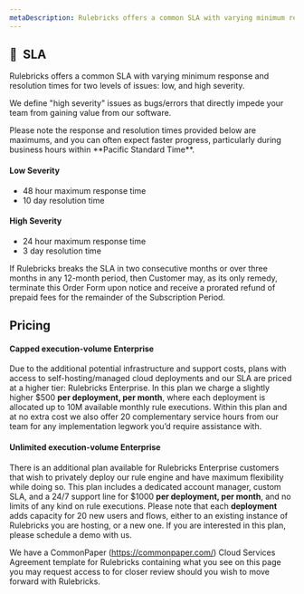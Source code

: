 ```yaml
---
metaDescription: Rulebricks offers a common SLA with varying minimum response and resolution times for two levels of issues– low, and high severity. Learn more about our SLA here.
---
```


## 🤝  SLA

Rulebricks offers a common SLA with varying minimum response and resolution times for two levels of issues: low, and high severity.

We define "high severity" issues as bugs/errors that directly impede your team from gaining value from our software.


<Callout type="info" emoji="🚥">
  Please note the response and resolution times provided below are maximums, and
  you can often expect faster progress, particularly during business hours
  within **Pacific Standard Time**.
</Callout>

#### **Low Severity**

- 48 hour maximum response time
- 10 day resolution time

#### **High Severity**

- 24 hour maximum response time
- 3 day resolution time

If Rulebricks breaks the SLA in two consecutive months or over three months in any 12-month period, then Customer may, as its only remedy, terminate this Order Form upon notice and receive a prorated refund of prepaid fees for the remainder of the Subscription Period.

## Pricing

#### Capped execution-volume Enterprise

Due to the additional potential infrastructure and support costs, plans with access to self-hosting/managed cloud deployments and our SLA are priced at a higher tier: Rulebricks Enterprise. In this plan we charge a slightly higher $500 **per deployment, per month**, where each deployment is allocated up to 10M available monthly rule executions. Within this plan and at no extra cost we also offer 20 complementary service hours from our team for any implementation legwork you’d require assistance with.

#### Unlimited execution-volume Enterprise

There is an additional plan available for Rulebricks Enterprise customers that wish to privately deploy our rule engine and have maximum flexibility while doing so. This plan includes a dedicated account manager, custom SLA, and a 24/7 support line for $1000 **per deployment, per month**, and no limits of any kind on rule executions. Please note that each **deployment** adds capacity for 20 new users and flows, either to an existing instance of Rulebricks you are hosting, or a new one. If you are interested in this plan, please schedule a demo with us.

We have a CommonPaper (https://commonpaper.com/) Cloud Services Agreement template for Rulebricks containing what you see on this page you may request access to for closer review should you wish to move forward with Rulebricks.

